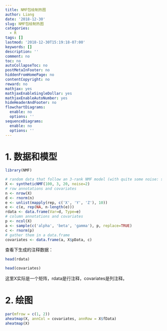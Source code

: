 ```yaml
---
title: NMF包绘制热图
author: Liang
date: '2018-12-30'
slug: NMF包绘制热图
categories:
  - R
tags: []
lastmod: '2018-12-30T15:19:18-07:00'
keywords: []
description: ''
comment: no
toc: no
autoCollapseToc: no
postMetaInFooter: no
hiddenFromHomePage: no
contentCopyright: no
reward: no
mathjax: yes
mathjaxEnableSingleDollar: yes
mathjaxEnableAutoNumber: yes
hideHeaderAndFooter: no
flowchartDiagrams:
  enable: no
  options: ''
sequenceDiagrams:
  enable: no
  options: ''
---
```


# 1. 数据和模型

```r
library(NMF)

# random data that follow an 3-rank NMF model (with quite some noise: sd=2)
X <- syntheticNMF(100, 3, 20, noise=2)
# row annotations and covariates
n <- nrow(X)
d <- rnorm(n)
e <- unlist(mapply(rep, c('X', 'Y', 'Z'), 10))
e <- c(e, rep(NA, n-length(e)))
rdata <- data.frame(Var=d, Type=e)
# column annotations and covariates
p <- ncol(X)
a <- sample(c('alpha', 'beta', 'gamma'), p, replace=TRUE)
c <- rnorm(p)
# gather them in a data.frame
covariates <- data.frame(a, X$pData, c)
```

查看下生成的注释数据：

```r
head(rdata)

head(covariates)
```

这里X实际是一个矩阵，rdata是行注释，covariates是列注释。

# 2. 绘图

```r
par(mfrow = c(1, 2))
aheatmap(X, annCol = covariates, annRow = X$fData)
aheatmap(X)
```






